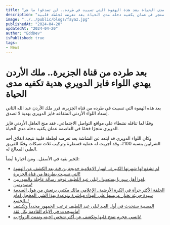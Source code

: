 ```yaml
---
title: "بعد طرده من قناة الجزيرة.. ملك الأردن يهدي اللواء فايز الدويري هدية تكفيه مدى الحياة بعد هذة الهفوة التي تسببت في طرده.. لن تصدقوا ما هي!"
description: "هدية فاخرة من ملك الأردن للواء فايز الدويري بعد طرده من الجزيرة، متجر في عمان يكفيه دخله مدى الحياة بعد تعرضه لجلطة قلبية."
image: "../../public/blogs/fayaz.jpg"
publishedAt: "2024-04-20"
updatedAt: "2024-04-20"
author: "EddDev"
isPublished: true
tags:
- News
---
```


# بعد طرده من قناة الجزيرة.. ملك الأردن يهدي اللواء فايز الدويري هدية تكفيه مدى الحياة

بعد هذه الهفوة التي تسببت في طرده من قناة الجزيرة، قرر ملك الأردن عبد الله الثاني إسعاد اللواء الأردني المتقاعد فايز الدويري بهدية لا تصدق.

وفقًا لما تناقله نشطاء على مواقع التواصل الاجتماعي، فقد منح العاهل الأردني فايز الدويري متجرًا فخمًا في العاصمة عمان يكفيه دخله مدى الحياة.

وكان اللواء الدويري قد ابتعد عن الشاشة بعد تعرضه لجلطة قلبية نتيجة انغلاق أحد الشرايين بنسبة 100٪، وقد أجريت له عملية قسطرة وتركيب ثلاث شبكات وفقًا للفريق الطبي المعالج له.

للخبر بقية في الأسفل.. ومن أخبارنا أيضاً:

- [لم تشفع لها شهرتها الكبيرة.. اڼهيار الاعلامية خديجة بن قنة بعد الكشف عن الهفوة التي تسببت بطردها من قناة الجزيرة!](https://techhubtalks.pro/blogs/khadija-ben-qenna-a-journey-of-triumphs-and-challenges)
- [بلغوا أهل سوريا يستعدوا.. ليلى عبد اللطيف توجه رسالة عاجلة والسوريين مصدومين!](https://techhubtalks.pro/blogs/abdelatif-syria)
- [الحلقة الأكثر جرأة في الكرة الأرضية.. الإعلامي مالك مكتبي يرتعش من هول الصدمة سيدة جريئة تختار عريسها على الهواء مباشرة وتوعدة بهذا الشي المخجل امام الجميع..!](https://techhubtalks.pro/blogs/watch)
- [المصيبة ستحدث في أول العيد ليلى عبد اللطيف ترعب الجمهور مجدداً وتكشف ماسيحدث في الايام القادمة بكل ثقة!](https://techhubtalks.pro/blogs/abdel-latif-now)
- [نانسي عجرم تفتح قلبها وتكشف عن أكثر شخص احبته وتمنت الزواج به!](https://techhubtalks.pro/blogs/nancy)
